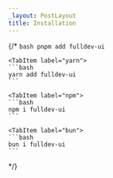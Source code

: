 ```yaml
---
_layout: PostLayout
title: Installation
---
```


{/* <Tabs>
  <TabItem label="pnpm">
    ```bash
    pnpm add fulldev-ui
    ```

  </TabItem>

    <TabItem label="yarn">
    ```bash
    yarn add fulldev-ui
    ```

  </TabItem>

    <TabItem label="npm">
    ```bash
    npm i fulldev-ui
    ```

  </TabItem>

    <TabItem label="bun">
    ```bash
    bun i fulldev-ui
    ```

  </TabItem>
</Tabs> */}
